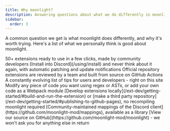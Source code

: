 ```yaml
---
title: Why moonlight?
description: Answering questions about what we do differently in moonlight
sidebar:
  order: 3
---
```


A common question we get is what moonlight does differently, and why it's worth trying. Here's a list of what we personally think is good about moonlight.

<CardGrid>
  <Card title="Ready to use extension list" icon="list-format">
    50+ extensions ready to use in a few clicks, made by community developers
  </Card>
  <Card title="Easy, persistent installation" icon="download">
    [Install into Discord](/using/install) and never think about it again, with automatic patching and update notifications
  </Card>
  <Card title="Safe, secure extensions" icon="seti:lock">
    Official repository extensions are reviewed by a team and built from source on GitHub Actions
  </Card>
  <Card title="Extensive documentation" icon="open-book">
    A constantly evolving list of tips for users and developers - right on this site
  </Card>
  <Card title="Webpack code patching" icon="pen">
    Modify any piece of code you want using regex or ASTs, or add your own code as a Webpack module
  </Card>
  <Card title="Open extension system" icon="puzzle">
    [Develop extensions locally](/ext-dev/getting-started/#build-and-run-the-extension) or [make a third party repository](/ext-dev/getting-started/#publishing-to-github-pages), no recompiling moonlight required
  </Card>
  <Card title="Community-made mappings" icon="seti:code-search">
    [Community-maintained mappings of the Discord client](https://github.com/moonlight-mod/mappings), available as a library
  </Card>
  <Card title="Free and open source" icon="github">
    [View our source on GitHub](https://github.com/moonlight-mod/moonlight) - we won't ask you for anything else in return
  </Card>
</CardGrid>
